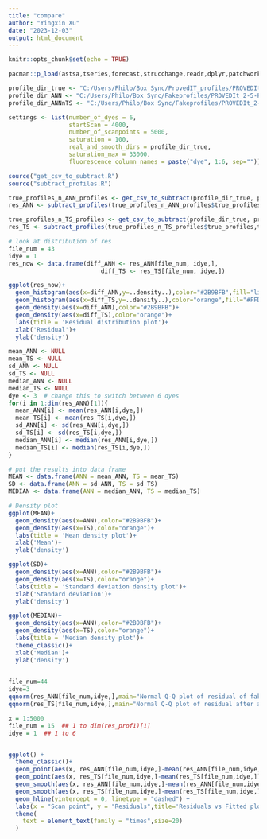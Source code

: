 ```yaml
---
title: "compare"
author: "Yingxin Xu"
date: "2023-12-03"
output: html_document
---
```


```r
knitr::opts_chunk$set(echo = TRUE)
```

```r
pacman::p_load(astsa,tseries,forecast,strucchange,readr,dplyr,patchwork,pROC,ggplot2,stats)
```

```r
profile_dir_true <- "C:/Users/Philo/Box Sync/ProvedIT_profiles/PROVEDIt_2-5-Person Profiles_3500 5sec_GF29cycles/5 sec/RD14-0003(020316ADG_5sec)/"
profile_dir_ANN <- "C:/Users/Philo/Box Sync/Fakeprofiles/PROVEDIt_2-5-Person Profiles_3500 5sec_GF29cycles/RD14-0003(020316ADG_5sec)_fake/prediction_generator_100/"
profile_dir_ANNnTS <- "C:/Users/Philo/Box Sync/Fakeprofiles/PROVEDIt_2-5-Person Profiles_3500 5sec_GF29cycles/RD14-0003(020316ADG_5sec)_fake_NOISE/prediction_generator_100/"

settings <- list(number_of_dyes = 6,
                 startScan = 4000,
                 number_of_scanpoints = 5000,
                 saturation = 100,
                 real_and_smooth_dirs = profile_dir_true,
                 saturation_max = 33000,
                 fluorescence_column_names = paste("dye", 1:6, sep=""))

source("get_csv_to_subtract.R")
source("subtract_profiles.R")
```

```r
true_profiles_n_ANN_profiles <- get_csv_to_subtract(profile_dir_true, profile_dir_ANN,settings)
res_ANN <- subtract_profiles(true_profiles_n_ANN_profiles$true_profiles,true_profiles_n_ANN_profiles$fake_profiles)
```

```r
true_profiles_n_TS_profiles <- get_csv_to_subtract(profile_dir_true, profile_dir_ANNnTS,settings)
res_TS <- subtract_profiles(true_profiles_n_TS_profiles$true_profiles,true_profiles_n_TS_profiles$fake_profiles)
```

```r
# look at distribution of res
file_num = 43
idye = 1
res_now <- data.frame(diff_ANN <- res_ANN[file_num, idye,],
                          diff_TS <- res_TS[file_num, idye,])
```

```r
ggplot(res_now)+
  geom_histogram(aes(x=diff_ANN,y=..density..),color="#2B9BFB",fill="lightblue")+
  geom_histogram(aes(x=diff_TS,y=..density..),color="orange",fill="#FFDE59")+
  geom_density(aes(x=diff_ANN),color="#2B9BFB")+
  geom_density(aes(x=diff_TS),color="orange")+
  labs(title = 'Residual distribution plot')+
  xlab('Residual')+
  ylab('density')
```



```r
mean_ANN <- NULL
mean_TS <- NULL
sd_ANN <- NULL
sd_TS <- NULL
median_ANN <- NULL
median_TS <- NULL
dye <- 3  # change this to switch between 6 dyes
for(i in 1:dim(res_ANN)[1]){
  mean_ANN[i] <- mean(res_ANN[i,dye,])
  mean_TS[i] <- mean(res_TS[i,dye,])
  sd_ANN[i] <- sd(res_ANN[i,dye,])
  sd_TS[i] <- sd(res_TS[i,dye,])
  median_ANN[i] <- median(res_ANN[i,dye,])
  median_TS[i] <- median(res_TS[i,dye,])
}

```

```r
# put the results into data frame
MEAN <- data.frame(ANN = mean_ANN, TS = mean_TS)
SD <- data.frame(ANN = sd_ANN, TS = sd_TS)
MEDIAN <- data.frame(ANN = median_ANN, TS = median_TS)
```

```r
# Density plot
ggplot(MEAN)+
  geom_density(aes(x=ANN),color="#2B9BFB")+
  geom_density(aes(x=TS),color="orange")+
  labs(title = 'Mean density plot')+
  xlab('Mean')+
  ylab('density')

ggplot(SD)+
  geom_density(aes(x=ANN),color="#2B9BFB")+
  geom_density(aes(x=TS),color="orange")+
  labs(title = 'Standard deviation density plot')+
  xlab('Standard deviation')+
  ylab('density')

ggplot(MEDIAN)+
  geom_density(aes(x=ANN),color="#2B9BFB")+
  geom_density(aes(x=TS),color="orange")+
  labs(title = 'Median density plot')+
  theme_classic()+
  xlab('Median')+
  ylab('density')
  

```



```r
file_num=44
idye=3
qqnorm(res_ANN[file_num,idye,],main="Normal Q-Q plot of residual of fake profiles");qqline(res_ANN[file_num,idye,])
qqnorm(res_TS[file_num,idye,],main="Normal Q-Q plot of residual after adding noise to smooth");qqline(res_TS[file_num,idye,])
```

```r
x = 1:5000
file_num = 15  ## 1 to dim(res_prof1)[1]
idye = 1  ## 1 to 6


ggplot() +
  theme_classic()+
  geom_point(aes(x, res_ANN[file_num,idye,]-mean(res_ANN[file_num,idye,])),color='grey') +
  geom_point(aes(x, res_TS[file_num,idye,]-mean(res_TS[file_num,idye,])),color='#FFDE59') +
  geom_smooth(aes(x, res_ANN[file_num,idye,]-mean(res_ANN[file_num,idye,])),color='black') +
  geom_smooth(aes(x, res_TS[file_num,idye,]-mean(res_TS[file_num,idye,])),color='darkorange') +
  geom_hline(yintercept = 0, linetype = "dashed") +
  labs(x = "Scan point", y = "Residuals",title='Residuals vs Fitted plot')+
  theme(
    text = element_text(family = "times",size=20)
  )

```

